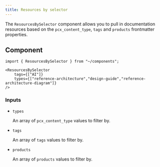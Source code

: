 ```yaml
---
title: Resources by selector
---
```



The `ResourcesBySelector` component allows you to pull in documentation resources based on the `pcx_content_type`, `tags` and `products` frontmatter properties.

## Component

```mdx live
import { ResourcesBySelector } from "~/components";

<ResourcesBySelector
	tags={["AI"]}
	types={["reference-architecture","design-guide","reference-architecture-diagram"]}
/>
```

### Inputs

- `types` <Type text="string[]" />

	An array of `pcx_content_type` values to filter by.

- `tags` <Type text="string[]" /> <MetaInfo text="optional" />

	An array of `tags` values to filter by.

- `products` <Type text="string[]" /> <MetaInfo text="optional" />

	An array of `products` values to filter by.